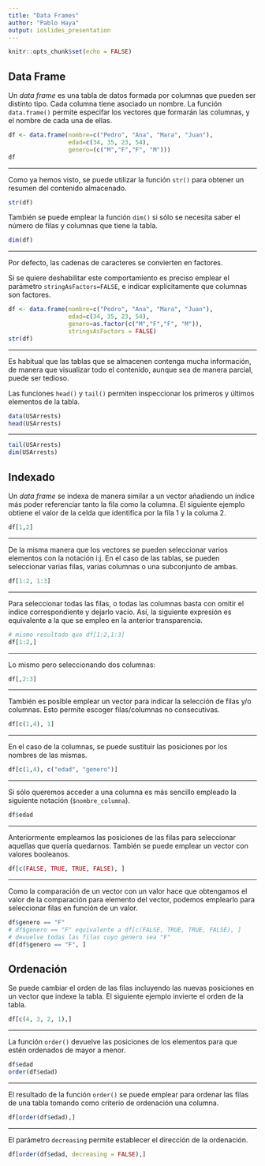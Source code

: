 ```yaml
---
title: "Data Frames"
author: "Pablo Haya"
output: ioslides_presentation
---
```


```r
knitr::opts_chunk$set(echo = FALSE)
```

## Data Frame

Un _data frame_ es una tabla de datos formada por columnas que pueden ser distinto tipo. Cada columna tiene asociado un nombre. La función `data.frame()` permite especifar los vectores que formarán las columnas, y el nombre de cada una de ellas.

```r
df <- data.frame(nombre=c("Pedro", "Ana", "Mara", "Juan"),
                 edad=c(34, 35, 23, 54),
                 genero=(c("M","F","F", "M")))
df
```

---

Como ya hemos visto, se puede utilizar la función `str()` para obtener un resumen del contenido almacenado. 

```r
str(df)
```

También se puede emplear la función `dim()` si sólo se necesita saber el número de filas y columnas que tiene la tabla.

```r
dim(df)
```

---

Por defecto, las cadenas de caracteres se convierten en factores. 

Si se quiere deshabilitar este comportamiento es preciso emplear el parámetro `stringAsFactors=FALSE`, e indicar explícitamente que columnas son factores.

```r
df <- data.frame(nombre=c("Pedro", "Ana", "Mara", "Juan"),
                 edad=c(34, 35, 23, 54),
                 genero=as.factor(c("M","F","F", "M")),
                 stringsAsFactors = FALSE)
str(df)
```

---

Es habitual que las tablas que se almacenen contenga mucha información, de manera que visualizar todo el contenido, aunque sea de manera parcial, puede ser tedioso. 

Las funciones `head()` y `tail()` permiten inspeccionar los primeros y últimos elementos de la tabla.

```r
data(USArrests)
head(USArrests)
```

---

```r
tail(USArrests)
dim(USArrests)
```

## Indexado

Un _data frame_ se indexa de manera similar a un vector añadiendo un índice más poder referenciar tanto la fila como la columna. El siguiente ejemplo obtiene el valor de la celda que identifica por la fila 1 y la columa 2.

```r
df[1,2]
```

---

De la misma manera que los vectores se pueden seleccionar varios elementos con la notación i:j. En el caso de las tablas, se pueden seleccionar varias filas, varias columnas o una subconjunto de ambas.

```r
df[1:2, 1:3]
```

---

Para seleccionar todas las filas, o todas las columnas basta con omitir el índice correspondiente y dejarlo vacío. Así, la siguiente expresión es equivalente a la que se empleo en la anterior transparencia.

```r
# mismo resultado que df[1:2,1:3] 
df[1:2,]
```

---

Lo mismo pero seleccionando dos columnas:

```r
df[,2:3]
```

---

También es posible emplear un vector para indicar la selección de filas y/o columnas. Esto permite escoger filas/columnas no consecutivas. 

```r
df[c(1,4), 1]
```

---

En el caso de la columnas, se puede sustituir las posiciones por los nombres de las mismas.

```r
df[c(1,4), c("edad", "genero")]
```

---

Si sólo queremos acceder a una columna es más sencillo empleado la siguiente notación (`$nombre_columna`).

```r
df$edad
```

---

Anteriormente empleamos las posiciones de las filas para seleccionar aquellas que quería quedarnos. También se puede emplear un vector con valores booleanos.

```r
df[c(FALSE, TRUE, TRUE, FALSE), ]
```

---

Como la comparación de un vector con un valor hace que obtengamos el valor de la comparación para elemento del vector, podemos emplearlo para seleccionar filas en función de un valor. 

```r
df$genero == "F"
# df$genero == "F" equivalente a df[c(FALSE, TRUE, TRUE, FALSE), ]
# devuelve todas las filas cuyo genero sea "F"
df[df$genero == "F", ]
```

## Ordenación

Se puede cambiar el orden de las filas incluyendo las nuevas posiciones en un vector que indexe la tabla. El siguiente ejemplo invierte el orden de la tabla.

```r
df[c(4, 3, 2, 1),]
```

---

La función `order()` devuelve las posiciones de los elementos para que estén ordenados de mayor a menor.

```r
df$edad
order(df$edad)
```

---

El resultado de la función `order()` se puede emplear para ordenar las filas de una tabla tomando como criterio de ordenación una columna.

```r
df[order(df$edad),]
```

---
El parámetro `decreasing` permite establecer el dirección de la ordenación.

```r
df[order(df$edad, decreasing = FALSE),]
```
